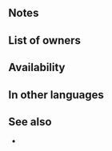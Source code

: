 {{Passive
|name=Spd/Def Gap
|type=C
|exclusive=0
|canUseMove={{MoveList|All}}
|canUseWeapon={{WeaponList|All}}
|timingID=8
|abilityID=123
|randomTimestamp=2020-12-06T07:00:00Z
|properties=random_owner
|1name=Spd/Def Gap 1
|alt1name=Spd Def Gap 1
|1tagid=SID_速さ守備の大開放1
|1effect=At start of turn, grants Spd/Def+1 to ally with the highest Spd+Def total for 1 turn. (Excludes unit.)
|1required=-
|1cost=60
|1promotionRarity=4
|1promotionTier=1
|intID1=2308
|sort1=12530
|value1=2
|randomMinLv1=21
|randomMaxLv1=30
|2name=Spd/Def Gap 2
|alt2name=Spd Def Gap 2
|2tagid=SID_速さ守備の大開放2
|2effect=At start of turn, grants Spd/Def+3 to ally with the highest Spd+Def total for 1 turn. (Excludes unit.)
|2required=Spd/Def Gap 1
|2cost=120
|2promotionRarity=5
|2promotionTier=1
|intID2=2309
|sort2=12531
|value2=4
|randomMinLv2=26
|randomMaxLv2=35
|3name=Spd/Def Gap 3
|alt3name=Spd Def Gap 3
|3tagid=SID_速さ守備の大開放3
|3effect=At start of turn, grants Spd/Def+5 to ally with the highest Spd+Def total for 1 turn. (Excludes unit.)
|3required=Spd/Def Gap 2
|3cost=240
|intID3=2310
|sort3=12532
|value3=6
|randomMinLv3=31
}}
==Notes==
{{Bonuses}}
{{SelectStat|Spd+Def total}}
==List of owners==
{{Skill Hero List}}
==Availability==
{{PassiveFocusList}}
{{PassiveDistributionList}}
{{PassiveCombatManualList}}
==In other languages==
{{OtherLanguages
|english=Spd/Def Gap
|japanese=速さ守備の大開放
|german=Ges./Ver.-Lücke
|spanishEU=Lapso Vel/Def
|spanishLA=Lapso Vel./Def.
|french=Brèche Vit/Déf
|italian=Occ. Vel/Dif
|chineseTW=速度防守大開放
|portuguese=Lapso Vel./Def.
}}
==See also==
*
{{Passives Navbox|C}}